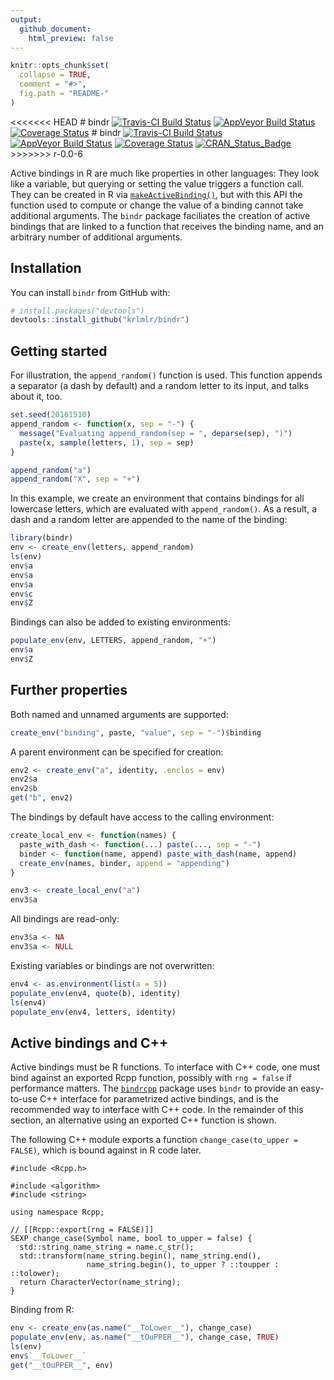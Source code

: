 ```yaml
---
output:
  github_document:
    html_preview: false
---
```


<!-- README.md is generated from README.Rmd. Please edit that file -->

```r
knitr::opts_chunk$set(
  collapse = TRUE,
  comment = "#>",
  fig.path = "README-"
)
```

<<<<<<< HEAD
# bindr [![Travis-CI Build Status](https://travis-ci.org/krlmlr/bindr.svg?branch=master)](https://travis-ci.org/krlmlr/bindr) [![AppVeyor Build Status](https://ci.appveyor.com/api/projects/status/github/krlmlr/bindr?branch=master&svg=true)](https://ci.appveyor.com/project/krlmlr/bindr) [![Coverage Status](https://img.shields.io/codecov/c/github/krlmlr/bindr/master.svg)](https://codecov.io/github/krlmlr/bindr?branch=master)
# bindr [![Travis-CI Build Status](https://travis-ci.org/krlmlr/bindr.svg?branch=master)](https://travis-ci.org/krlmlr/bindr) [![AppVeyor Build Status](https://ci.appveyor.com/api/projects/status/github/krlmlr/bindr?branch=master&svg=true)](https://ci.appveyor.com/project/krlmlr/bindr) [![Coverage Status](https://img.shields.io/codecov/c/github/krlmlr/bindr/master.svg)](https://codecov.io/github/krlmlr/bindr?branch=master) [![CRAN_Status_Badge](http://www.r-pkg.org/badges/version/bindr)](https://cran.r-project.org/package=bindr)
>>>>>>> r-0.0-6


Active bindings in R are much like properties in other languages:
They look like a variable,
but querying or setting the value triggers a function call.
They can be created in R via
[`makeActiveBinding()`](https://www.rdocumentation.org/packages/base/versions/3.3.1/topics/bindenv),
but with this API the function used to compute or change the value of a binding cannot take additional arguments.
The `bindr` package faciliates the creation of active bindings that are linked to a function that receives the binding name,
and an arbitrary number of additional arguments.


## Installation

You can install `bindr` from GitHub with:

```r
# install.packages("devtools")
devtools::install_github("krlmlr/bindr")
```


## Getting started

For illustration, the `append_random()` function is used.
This function appends a separator (a dash by default) and a random letter
to its input, and talks about it, too.

```r
set.seed(20161510)
append_random <- function(x, sep = "-") {
  message("Evaluating append_random(sep = ", deparse(sep), ")")
  paste(x, sample(letters, 1), sep = sep)
}

append_random("a")
append_random("X", sep = "+")
```

In this example, we create an environment that contains bindings
for all lowercase letters, which are evaluated with `append_random()`.
As a result, a dash and a random letter are appended to the name of the binding:

```r
library(bindr)
env <- create_env(letters, append_random)
ls(env)
env$a
env$a
env$a
env$c
env$Z
```

Bindings can also be added to existing environments:

```r
populate_env(env, LETTERS, append_random, "+")
env$a
env$Z
```


## Further properties

Both named and unnamed arguments are supported:

```r
create_env("binding", paste, "value", sep = "-")$binding
```

A parent environment can be specified for creation:

```r
env2 <- create_env("a", identity, .enclos = env)
env2$a
env2$b
get("b", env2)
```

The bindings by default have access to the calling environment:

```r
create_local_env <- function(names) {
  paste_with_dash <- function(...) paste(..., sep = "-")
  binder <- function(name, append) paste_with_dash(name, append)
  create_env(names, binder, append = "appending")
}

env3 <- create_local_env("a")
env3$a
```

All bindings are read-only:

```r
env3$a <- NA
env3$a <- NULL
```


Existing variables or bindings are not overwritten:

```r
env4 <- as.environment(list(a = 5))
populate_env(env4, quote(b), identity)
ls(env4)
populate_env(env4, letters, identity)
```


## Active bindings and C++

Active bindings must be R functions.
To interface with C++ code, one must bind against an exported Rcpp function, possibly with `rng = false` if performance matters.
The [`bindrcpp`](https://github.com/krlmlr/bindrcpp#readme) package
uses `bindr` to provide an easy-to-use C++ interface for parametrized active bindings,
and is the recommended way to interface with C++ code.
In the remainder of this section,
an alternative using an exported C++ function is shown.

The following C++ module exports a function `change_case(to_upper = FALSE)`,
which is bound against in R code later.

```Rcpp
#include <Rcpp.h>

#include <algorithm>
#include <string>

using namespace Rcpp;

// [[Rcpp::export(rng = FALSE)]]
SEXP change_case(Symbol name, bool to_upper = false) {
  std::string name_string = name.c_str();
  std::transform(name_string.begin(), name_string.end(),
                 name_string.begin(), to_upper ? ::toupper : ::tolower);
  return CharacterVector(name_string);
}
```

Binding from R:

```r
env <- create_env(as.name("__ToLower__"), change_case)
populate_env(env, as.name("__tOuPPER__"), change_case, TRUE)
ls(env)
env$`__ToLower__`
get("__tOuPPER__", env)
```
